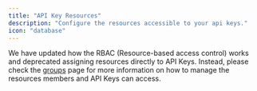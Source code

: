 ```yaml
---
title: "API Key Resources"
description: "Configure the resources accessible to your api keys."
icon: "database"
---
```


We have updated how the RBAC (Resource-based access control) works and deprecated assigning resources directly to API Keys. Instead, please check the [groups](/studio/groups) page for more information on how to manage the resources members and API Keys can access.
